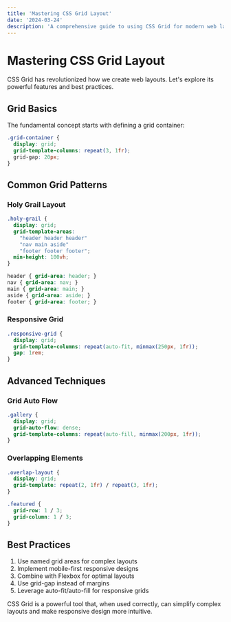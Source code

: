 ```yaml
---
title: 'Mastering CSS Grid Layout'
date: '2024-03-24'
description: 'A comprehensive guide to using CSS Grid for modern web layouts'
---
```


# Mastering CSS Grid Layout

CSS Grid has revolutionized how we create web layouts. Let's explore its powerful features and best practices.

## Grid Basics

The fundamental concept starts with defining a grid container:

```css
.grid-container {
  display: grid;
  grid-template-columns: repeat(3, 1fr);
  grid-gap: 20px;
}
```

## Common Grid Patterns

### Holy Grail Layout
```css
.holy-grail {
  display: grid;
  grid-template-areas:
    "header header header"
    "nav main aside"
    "footer footer footer";
  min-height: 100vh;
}

header { grid-area: header; }
nav { grid-area: nav; }
main { grid-area: main; }
aside { grid-area: aside; }
footer { grid-area: footer; }
```

### Responsive Grid
```css
.responsive-grid {
  display: grid;
  grid-template-columns: repeat(auto-fit, minmax(250px, 1fr));
  gap: 1rem;
}
```

## Advanced Techniques

### Grid Auto Flow
```css
.gallery {
  display: grid;
  grid-auto-flow: dense;
  grid-template-columns: repeat(auto-fill, minmax(200px, 1fr));
}
```

### Overlapping Elements
```css
.overlap-layout {
  display: grid;
  grid-template: repeat(2, 1fr) / repeat(3, 1fr);
}

.featured {
  grid-row: 1 / 3;
  grid-column: 1 / 3;
}
```

## Best Practices

1. Use named grid areas for complex layouts
2. Implement mobile-first responsive designs
3. Combine with Flexbox for optimal layouts
4. Use grid-gap instead of margins
5. Leverage auto-fit/auto-fill for responsive grids

CSS Grid is a powerful tool that, when used correctly, can simplify complex layouts and make responsive design more intuitive. 